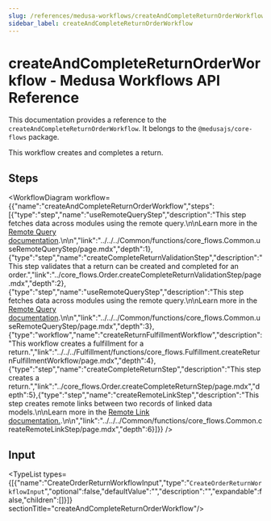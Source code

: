 ```yaml
---
slug: /references/medusa-workflows/createAndCompleteReturnOrderWorkflow
sidebar_label: createAndCompleteReturnOrderWorkflow
---
```



# createAndCompleteReturnOrderWorkflow - Medusa Workflows API Reference

This documentation provides a reference to the `createAndCompleteReturnOrderWorkflow`. It belongs to the `@medusajs/core-flows` package.

This workflow creates and completes a return.

## Steps

<WorkflowDiagram workflow={{"name":"createAndCompleteReturnOrderWorkflow","steps":[{"type":"step","name":"useRemoteQueryStep","description":"This step fetches data across modules using the remote query.\n\nLearn more in the [Remote Query documentation](https://docs.medusajs.com/v2/advanced-development/modules/remote-query).\n\n","link":"../../../Common/functions/core_flows.Common.useRemoteQueryStep/page.mdx","depth":1},{"type":"step","name":"createCompleteReturnValidationStep","description":"This step validates that a return can be created and completed for an order.","link":"../core_flows.Order.createCompleteReturnValidationStep/page.mdx","depth":2},{"type":"step","name":"useRemoteQueryStep","description":"This step fetches data across modules using the remote query.\n\nLearn more in the [Remote Query documentation](https://docs.medusajs.com/v2/advanced-development/modules/remote-query).\n\n","link":"../../../Common/functions/core_flows.Common.useRemoteQueryStep/page.mdx","depth":3},{"type":"workflow","name":"createReturnFulfillmentWorkflow","description":"This workflow creates a fulfillment for a return.","link":"../../../Fulfillment/functions/core_flows.Fulfillment.createReturnFulfillmentWorkflow/page.mdx","depth":4},{"type":"step","name":"createCompleteReturnStep","description":"This step creates a return.","link":"../core_flows.Order.createCompleteReturnStep/page.mdx","depth":5},{"type":"step","name":"createRemoteLinkStep","description":"This step creates remote links between two records of linked data models.\n\nLearn more in the [Remote Link documentation.](https://docs.medusajs.com/v2/advanced-development/modules/remote-link#create-link).\n\n","link":"../../../Common/functions/core_flows.Common.createRemoteLinkStep/page.mdx","depth":6}]}} />

## Input

<TypeList types={[{"name":"CreateOrderReturnWorkflowInput","type":"`CreateOrderReturnWorkflowInput`","optional":false,"defaultValue":"","description":"","expandable":false,"children":[]}]}  sectionTitle="createAndCompleteReturnOrderWorkflow"/>
